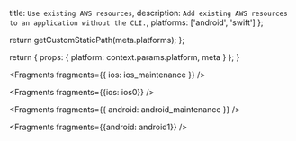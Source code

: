 
  title: `Use existing AWS resources`,
  description: `Add existing AWS resources to an application without the CLI.`,
  platforms: ['android', 'swift']
};

  return getCustomStaticPath(meta.platforms);
};

  return {
    props: {
      platform: context.params.platform,
      meta
    }
  };
}


<Fragments fragments={{ ios: ios_maintenance }} />


<Fragments fragments={{ios: ios0}} />


<Fragments fragments={{ android: android_maintenance }} />


<Fragments fragments={{android: android1}} />
